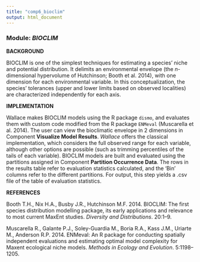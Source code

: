 ```yaml
---
title: "comp6_bioclim"
output: html_document
---
```


### **Module:** ***BIOCLIM***

**BACKGROUND**

BIOCLIM is one of the simplest techniques for estimating a species’ niche and potential distribution. It delimits an environmental envelope (the *n*-dimensional hypervolume of Hutchinson; Booth et al. 2014), with one dimension for each environmental variable. In this conceptualization, the species’ tolerances (upper and lower limits based on observed localities) are characterized independently for each axis.  

**IMPLEMENTATION**

Wallace makes BIOCLIM models using the R package `dismo`, and evaluates them with custom code modified from the R package `ENMeval` (Muscarella et al. 2014). The user can view the bioclimatic envelope in 2 dimensions in Component **Visualize Model Results**. *Wallace* offers the classical implementation, which considers the full observed range for each variable, although other options are possible (such as trimming percentiles of the tails of each variable). BIOCLIM models are built and evaluated using the partitions assigned in Component **Partition Occurrence Data**. The rows in the results table refer to evaluation statistics calculated, and the 'Bin' columns refer to the different partitions. For output, this step yields a .csv file of the table of evaluation statistics.

**REFERENCES** 

Booth T.H., Nix H.A., Busby J.R., Hutchinson M.F. 2014. BIOCLIM: The first species distribution modelling package, its early applications and relevance to most current MaxEnt studies. *Diversity and Distributions*. 20:1–9.

Muscarella R., Galante P.J., Soley-Guardia M., Boria R.A., Kass J.M., Uriarte M., Anderson R.P. 2014. ENMeval: An R package for conducting spatially independent evaluations and estimating optimal model complexity for Maxent ecological niche models. *Methods in Ecology and Evolution*. 5:1198–1205.

